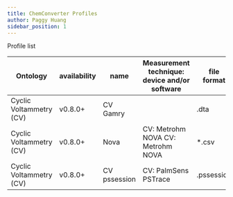 ```yaml
---
title: ChemConverter Profiles
author: Paggy Huang
sidebar_position: 1
---
```




Profile list

| Ontology          | availability       | name                                |Measurement technique: device and/or software               | file format | download  |
| ----------------- | -----------------  | ----------------------------------- | ------------------------------------------------- | --------- | --------- |
| Cyclic Voltammetry (CV)  | v0.8.0+     | CV Gamry       |                      |     .dta          | [Link](https://github.com/ComPlat/chemotion_saurus/blob/main/static/files/shared_ChemConverter_files/profiles/CVprofile_Gamry.json)       |
| Cyclic Voltammetry (CV)  | v0.8.0+     | Nova           | CV: Metrohm NOVA	CV: Metrohm NOVA	  | *.csv | [Link](https://github.com/ComPlat/chemotion_saurus/blob/main/static/files/shared_ChemConverter_files/profiles/CVprofile_Nova.json)       |
| Cyclic Voltammetry (CV)  | v0.8.0+     | CV pssession           | CV: PalmSens PSTrace                   | .pssession | [Link](https://github.com/ComPlat/chemotion_saurus/blob/main/static/files/shared_ChemConverter_files/profiles/CVprofile_pssession.json)       |

